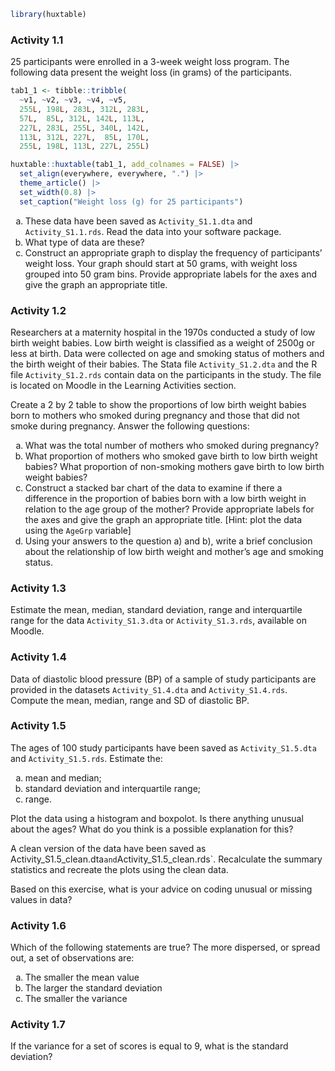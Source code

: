 ```r
library(huxtable)
```

### Activity 1.1 {-}

25 participants were enrolled in a 3-week weight loss program. The following data present the weight loss (in grams) of the participants.

```r
tab1_1 <- tibble::tribble(
  ~v1, ~v2, ~v3, ~v4, ~v5,
  255L, 198L, 283L, 312L, 283L,
  57L,  85L, 312L, 142L, 113L,
  227L, 283L, 255L, 340L, 142L,
  113L, 312L, 227L,  85L, 170L,
  255L, 198L, 113L, 227L, 255L)

huxtable::huxtable(tab1_1, add_colnames = FALSE) |>
  set_align(everywhere, everywhere, ".") |> 
  theme_article() |> 
  set_width(0.8) |> 
  set_caption("Weight loss (g) for 25 participants")
```

a) These data have been saved as `Activity_S1.1.dta` and `Activity_S1.1.rds`. Read the data into your software package.
b) What type of data are these?
c) Construct an appropriate graph to display the frequency of participants' weight loss. Your graph should start at 50 grams, with weight loss grouped into 50 gram bins. Provide appropriate labels for the axes and give the graph an appropriate title.

### Activity 1.2 {-}
Researchers at a maternity hospital in the 1970s conducted a study of low birth weight babies. Low birth weight is classified as a weight of 2500g or less at birth. Data were collected on age and smoking status of mothers and the birth weight of their babies. The Stata file `Activity_S1.2.dta` and the R file `Activity_S1.2.rds` contain data on the participants in the study. The file is located on Moodle in the Learning Activities section.

Create a 2 by 2 table to show the proportions of low birth weight babies born to mothers who smoked during pregnancy and those that did not smoke during pregnancy. Answer the following questions:

a) What was the total number of mothers who smoked during pregnancy?
b) What proportion of mothers who smoked gave birth to low birth weight babies? What proportion of non-smoking mothers gave birth to low birth weight babies?
c) Construct a stacked bar chart of the data to examine if there a difference in the proportion of babies born with a low birth weight in relation to the age group of the mother? Provide appropriate labels for the axes and give the graph an appropriate title. [Hint: plot the data using the `AgeGrp` variable]
d) Using your answers to the question a) and b), write a brief conclusion about the relationship of low birth weight and mother’s age and smoking status.

### Activity 1.3 {-}
Estimate the mean, median, standard deviation, range and interquartile range for the data `Activity_S1.3.dta` or `Activity_S1.3.rds`, available on Moodle.

### Activity 1.4 {-}
Data of diastolic blood pressure (BP) of a sample of study participants are provided in the datasets `Activity_S1.4.dta` and `Activity_S1.4.rds`. Compute the mean, median, range and SD of diastolic BP.

### Activity 1.5 {-}
The ages of 100 study participants have been saved as `Activity_S1.5.dta` and `Activity_S1.5.rds`. Estimate the:

a. mean and median;
b. standard deviation and interquartile range;
c. range.

Plot the data using a histogram and boxpolot. Is there anything unusual about the ages? What do you think is a possible explanation for this?

A clean version of the data have been saved as Activity_S1.5_clean.dta` and `Activity_S1.5_clean.rds`. Recalculate the summary statistics and recreate the plots using the clean data.

Based on this exercise, what is your advice on coding unusual or missing values in data?


### Activity 1.6 {-}

Which of the following statements are true? The more dispersed, or spread out, a set of observations are:

a) The smaller the mean value
b) The larger the standard deviation
c) The smaller the variance

### Activity 1.7 {-}

If the variance for a set of scores is equal to 9, what is the standard deviation?
